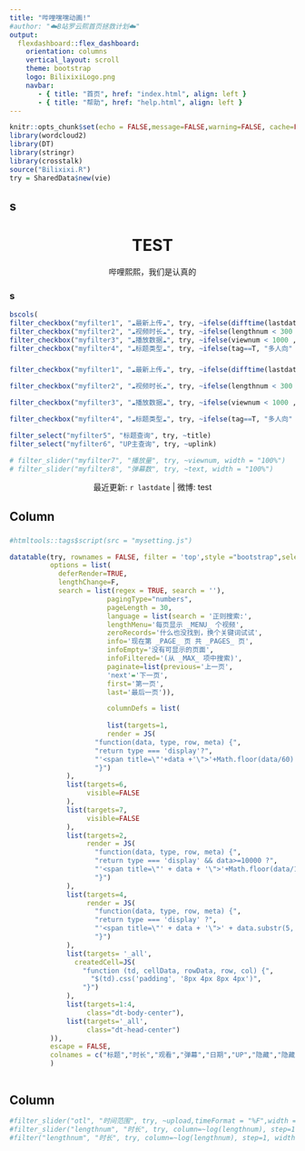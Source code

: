 ```yaml
---
title: "哔哩嘿嘿动画!"
#author: "☁️B站罗云熙首页拯救计划☁️"
output: 
  flexdashboard::flex_dashboard:
    orientation: columns
    vertical_layout: scroll
    theme: bootstrap
    logo: BilixixiLogo.png
    navbar:
       - { title: "首页", href: "index.html", align: left }
       - { title: "帮助", href: "help.html", align: left }
---
```


```r

knitr::opts_chunk$set(echo = FALSE,message=FALSE,warning=FALSE, cache=FALSE)
library(wordcloud2)
library(DT)
library(stringr)
library(crosstalk)
source("Bilixixi.R")
try = SharedData$new(vie)

```



s {.sidebar data-width=260 }
-----------------------------------------------------------------------


<center>

<h1> TEST</h4>

哔哩熙熙，我们是认真的

</center>

### s {.mobile data-height=120}

```r
bscols(
filter_checkbox("myfilter1", "☁️最新上传☁️", try, ~ifelse(difftime(lastdate,upload,units = "days") <= 3, "近3天",ifelse(difftime(lastdate,upload,units = "days") <= 7, "近3-7天", "7天以上"))),
filter_checkbox("myfilter2", "☁️视频时长☁️", try, ~ifelse(lengthnum < 300 , "5分以内",ifelse(lengthnum < 900, "5-15分", "15分以上"))),
filter_checkbox("myfilter3", "☁️播放数据☁️", try, ~ifelse(viewnum < 1000 , "1千以下",ifelse(lengthnum < 10000, "1千-1万", "1万以上"))),
filter_checkbox("myfilter4", "☁️标题类型☁️", try, ~ifelse(tag==T, "多人向" , "个人向")))
```


###  {.no-mobile}


```r

filter_checkbox("myfilter1", "☁️最新上传☁️", try, ~ifelse(difftime(lastdate,upload,units = "days") <= 3, "近3天",ifelse(difftime(lastdate,upload,units = "days") <= 7, "近3-7天", "7天以上")),inline = T)

filter_checkbox("myfilter2", "☁️视频时长☁️", try, ~ifelse(lengthnum < 300 , "5分以内",ifelse(lengthnum < 900, "5-15分", "15分以上")),inline = T)

filter_checkbox("myfilter3", "☁️播放数据☁️", try, ~ifelse(viewnum < 1000 , "1千以下",ifelse(lengthnum < 10000, "1千-1万", "1万以上")),inline = T)

filter_checkbox("myfilter4", "☁️标题类型☁️", try, ~ifelse(tag==T, "多人向" , "个人向"),inline = T)

filter_select("myfilter5", "标题查询", try, ~title)
filter_select("myfilter6", "UP主查询", try, ~uplink)

# filter_slider("myfilter7", "播放量", try, ~viewnum, width = "100%")
# filter_slider("myfilter8", "弹幕数", try, ~text, width = "100%")

```


<center>
最近更新: `r lastdate` | 微博: test
</center>


Column {data-width=500}
-----------------------------------------------------------------------

###

```r

#htmltools::tags$script(src = "mysetting.js")

datatable(try, rownames = FALSE, filter = 'top',style ="bootstrap",selection="none",
          options = list(
            deferRender=TRUE,
            lengthChange=F,
            search = list(regex = TRUE, search = ''),
                        pagingType="numbers",
                        pageLength = 30,
                        language = list(search = '正则搜索:',
                        lengthMenu='每页显示 _MENU_ 个视频',
                        zeroRecords='什么也没找到，换个关键词试试',
                        info='现在第 _PAGE_ 页 共 _PAGES_ 页',
                        infoEmpty='没有可显示的页面',
                        infoFiltered='(从 _MAX_ 项中搜索)',
                        paginate=list(previous='上一页',
                        'next'='下一页',
                        first='第一页',
                        last='最后一页')),

                        columnDefs = list(
                        
                        list(targets=1,
                        render = JS(
                     "function(data, type, row, meta) {",
                     "return type === 'display'?",
                     "'<span title=\"'+data +'\">'+Math.floor(data/60) + '分'+Math.floor(data%60)+'秒</span>' : data;",
                     "}")
              ),
              list(targets=6,
                   visible=FALSE
              ),
              list(targets=7,
                   visible=FALSE
              ),
              list(targets=2,
                   render = JS(
                     "function(data, type, row, meta) {",
                     "return type === 'display' && data>=10000 ?",
                     "'<span title=\"' + data + '\">'+Math.floor(data/1000)/10+'万</span>' : data;",
                     "}")
              ),
              list(targets=4,
                   render = JS(
                     "function(data, type, row, meta) {",
                     "return type === 'display' ?",
                     "'<span title=\"' + data + '\">' + data.substr(5, 12) + '</span>' : data;",
                     "}")
              ),
              list(targets= '_all',
                createdCell=JS(
                  "function (td, cellData, rowData, row, col) {",
                    "$(td).css('padding', '8px 4px 8px 4px')",
                  "}")
              ),
              list(targets=1:4,
                   class="dt-body-center"),
              list(targets='_all',
                   class="dt-head-center")
          )),
          escape = FALSE,
          colnames = c("标题","时长","观看","弹幕","日期","UP","隐藏","隐藏2")
          )



```



Column {data-width=10}
-----------------------------------------------------------------------

```r

#filter_slider("otl", "时间范围", try, ~upload,timeFormat = "%F",width = "100%")
#filter_slider("lengthnum", "时长", try, column=~log(lengthnum), step=1, width=200)
#filter("lengthnum", "时长", try, column=~log(lengthnum), step=1, width=200)

```

